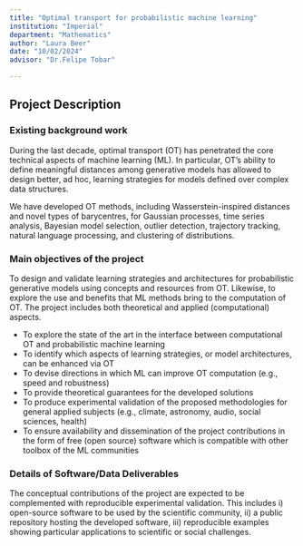 ```yaml
---
title: "Optimal transport for probabilistic machine learning"
institution: "Imperial"
department: "Mathematics"
author: "Laura Beer"
date: "10/02/2024"
advisor: "Dr.Felipe Tobar"

---
```

## Project Description

### Existing background work

During the last decade, optimal transport (OT) has penetrated the core technical aspects of machine learning (ML). In particular, OT's ability to define meaningful distances among generative models has allowed to design better, ad hoc, learning strategies for models defined over complex data structures.

We have developed OT methods, including Wasserstein-inspired distances and novel types of barycentres, for Gaussian processes, time series analysis, Bayesian model selection, outlier detection, trajectory tracking, natural language processing, and clustering of distributions.

### Main objectives of the project

To design and validate learning strategies and architectures for probabilistic generative models using concepts and resources from OT. Likewise, to explore the use and benefits that ML methods bring to the computation of OT. The project includes both theoretical and applied (computational) aspects.  

- To explore the state of the art in the interface between computational OT and probabilistic machine learning
- To identify which aspects of learning strategies, or model architectures, can be enhanced via OT
- To devise directions in which ML can improve OT computation (e.g., speed and robustness)
- To provide theoretical guarantees for the developed solutions
- To produce experimental validation of the proposed methodologies for general applied subjects (e.g., climate, astronomy, audio, social sciences, health)
- To ensure availability and dissemination of the project contributions in the form of free (open source) software which is compatible with other toolbox of the ML communities

### Details of Software/Data Deliverables

The conceptual contributions of the project are expected to be complemented with reproducible experimental validation. This includes i) open-source software to be used by the scientific community, ii) a public repository hosting the developed software, iii) reproducible examples showing particular applications to scientific or social challenges.